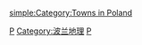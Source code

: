 {{Catnav|頁面分類|地理|国家|欧洲国家|波蘭}}
{{Catnav|頁面分類|地理|各國地理|各國城市}}
{{Catnav|頁面分類|各種主題的頁面分類|按國家分類|各國地理|各國城市}}
{{Catnav|頁面分類|人类社会|城市|各國城市}}
{{Commons category|Cities in Poland}}

[[Category:各國城市|P]]
[[Category:波兰地理|Category:波兰地理]]
[[Category:歐洲城市|P]]

[[simple:Category:Towns_in_Poland|simple:Category:Towns in Poland]]